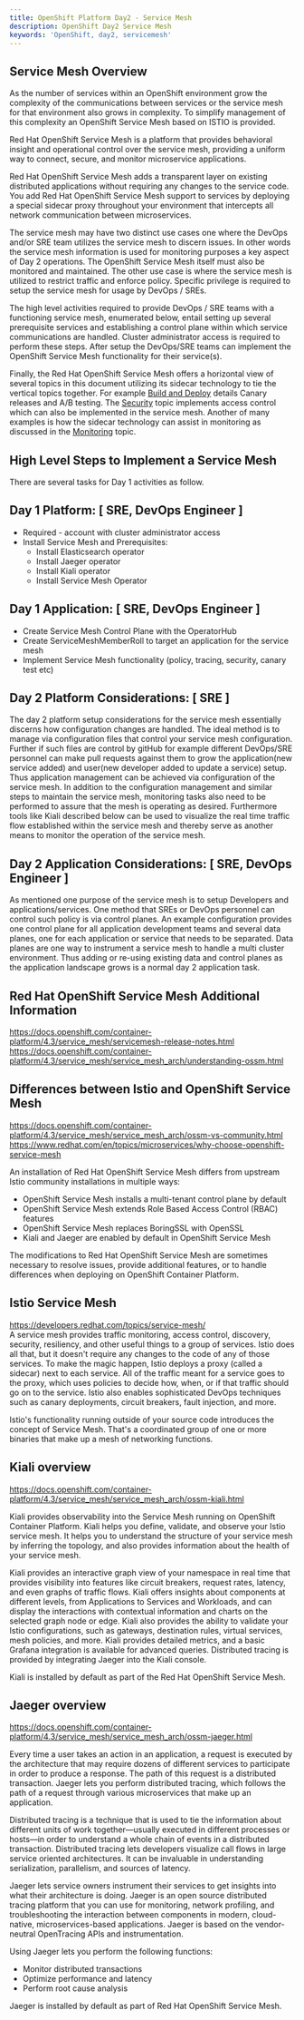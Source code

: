 ```yaml
---
title: OpenShift Platform Day2 - Service Mesh
description: OpenShift Day2 Service Mesh
keywords: 'OpenShift, day2, servicemesh'
---
```



## Service Mesh Overview
As the number of services within an OpenShift environment grow the complexity of the communications between services or the service mesh for that environment also grows in complexity. To simplify management of this complexity an OpenShift Service Mesh based on ISTIO is provided. 

Red Hat OpenShift Service Mesh is a platform that provides behavioral insight and operational control over the service mesh, providing a uniform way to connect, secure, and monitor microservice applications.

Red Hat OpenShift Service Mesh adds a transparent layer on existing distributed applications without requiring any changes to the service code. You add Red Hat OpenShift Service Mesh support to services by deploying a special sidecar proxy throughout your environment that intercepts all network communication between microservices. 

The service mesh may have two distinct use cases one where the DevOps and/or SRE team utilizes the service mesh to discern issues. In other words the service mesh information is used for monitoring purposes a key aspect of Day 2 operations. The OpenShift Service Mesh itself must also be monitored and maintained. The other use case is where the service mesh is utilized to restrict traffic and enforce policy. Specific privilege is required to setup the service mesh for usage by DevOps / SREs.  

The high level activities required to provide DevOps / SRE teams with a functioning service mesh, enumerated below, entail setting up several prerequisite services and establishing a control plane within which service communications are handled. Cluster administrator access is required to perform these steps. After setup the DevOps/SRE teams can implement the OpenShift Service Mesh functionality for their service(s). 

Finally, the Red Hat OpenShift Service Mesh offers a horizontal view of several topics in this document utilizing its sidecar technology to tie the vertical topics together. For example [Build and Deploy](../BuildDeploy) details Canary releases and A/B testing. The [Security](../Security) topic implements access control which can also be implemented in the service mesh. Another of many examples is how the sidecar technology can assist in monitoring as discussed in the [Monitoring](../Monitoring) topic. 


## High Level Steps to Implement a Service Mesh
There are several tasks for Day 1 activities as follow.

## Day 1 Platform: [ SRE, DevOps Engineer ]
- Required - account with cluster administrator access
- Install Service Mesh and Prerequisites: 
    * Install Elasticsearch operator
    * Install Jaeger operator
    * Install Kiali operator 
    * Install Service Mesh Operator

## Day 1 Application: [ SRE, DevOps Engineer ]
- Create Service Mesh Control Plane with the OperatorHub  
- Create ServiceMeshMemberRoll to target an application for the service mesh
- Implement Service Mesh functionality (policy, tracing, security, canary test etc)


## Day 2 Platform Considerations: [ SRE ]
The day 2 platform setup considerations for the service mesh essentially discerns how configuration changes are handled. The ideal method is to manage via configuration files that control your service mesh configuration. Further if such files are control by gitHub for example different DevOps/SRE personnel can make pull requests against them to grow the application(new service added) and user(new developer added to update a service) setup.  Thus application management can be achieved via configuration of the service mesh. 
In addition to the configuration management and similar steps to maintain the service mesh, monitoring tasks also need to be performed to assure that the mesh is operating as desired. Furthermore tools like Kiali described below can be used to visualize the real time traffic flow established within the service mesh and thereby serve as another means to monitor the operation of the service mesh. 


## Day 2 Application Considerations: [ SRE, DevOps Engineer ]
As mentioned one purpose of the service mesh is to setup Developers and applications/services. One method that SREs or DevOps personnel can control such policy is via control planes. An example configuration provides one control plane for all application development teams and several data planes, one for each application or service that needs to be separated. Data  planes are one way to instrument a service mesh to handle a multi cluster environment. Thus adding or re-using existing data and control planes as the application landscape grows is a normal day 2 application task. 
 



## Red Hat OpenShift Service Mesh Additional Information
https://docs.openshift.com/container-platform/4.3/service_mesh/servicemesh-release-notes.html
https://docs.openshift.com/container-platform/4.3/service_mesh/service_mesh_arch/understanding-ossm.html


## Differences between Istio and OpenShift Service Mesh
https://docs.openshift.com/container-platform/4.3/service_mesh/service_mesh_arch/ossm-vs-community.html
https://www.redhat.com/en/topics/microservices/why-choose-openshift-service-mesh  

An installation of Red Hat OpenShift Service Mesh differs from upstream Istio community installations in multiple ways:  
- OpenShift Service Mesh installs a multi-tenant control plane by default
- OpenShift Service Mesh extends Role Based Access Control (RBAC) features
- OpenShift Service Mesh replaces BoringSSL with OpenSSL
- Kiali and Jaeger are enabled by default in OpenShift Service Mesh

The modifications to Red Hat OpenShift Service Mesh are sometimes necessary to resolve issues, provide additional features, or to handle differences when deploying on OpenShift Container Platform.  




## Istio Service Mesh
https://developers.redhat.com/topics/service-mesh/  
A service mesh provides traffic monitoring, access control, discovery, security, resiliency, and other useful things to a group of services. Istio does all that, but it doesn't require any changes to the code of any of those services. To make the magic happen, Istio deploys a proxy (called a sidecar) next to each service. All of the traffic meant for a service goes to the proxy, which uses policies to decide how, when, or if that traffic should go on to the service. Istio also enables sophisticated DevOps techniques such as canary deployments, circuit breakers, fault injection, and more.  

Istio's functionality running outside of your source code introduces the concept of Service Mesh. That's a coordinated group of one or more binaries that make up a mesh of networking functions.  



## Kiali overview
https://docs.openshift.com/container-platform/4.3/service_mesh/service_mesh_arch/ossm-kiali.html  

Kiali provides observability into the Service Mesh running on OpenShift Container Platform. Kiali helps you define, validate, and observe your Istio service mesh. It helps you to understand the structure of your service mesh by inferring the topology, and also provides information about the health of your service mesh.  

Kiali provides an interactive graph view of your namespace in real time that provides visibility into features like circuit breakers, request rates, latency, and even graphs of traffic flows. Kiali offers insights about components at different levels, from Applications to Services and Workloads, and can display the interactions with contextual information and charts on the selected graph node or edge. Kiali also provides the ability to validate your Istio configurations, such as gateways, destination rules, virtual services, mesh policies, and more. Kiali provides detailed metrics, and a basic Grafana integration is available for advanced queries. Distributed tracing is provided by integrating Jaeger into the Kiali console.  

Kiali is installed by default as part of the Red Hat OpenShift Service Mesh.  



## Jaeger overview
https://docs.openshift.com/container-platform/4.3/service_mesh/service_mesh_arch/ossm-jaeger.html

Every time a user takes an action in an application, a request is executed by the architecture that may require dozens of different services to participate in order to produce a response. The path of this request is a distributed transaction. Jaeger lets you perform distributed tracing, which follows the path of a request through various microservices that make up an application.  

Distributed tracing is a technique that is used to tie the information about different units of work together—usually executed in different processes or hosts—in order to understand a whole chain of events in a distributed transaction. Distributed tracing lets developers visualize call flows in large service oriented architectures. It can be invaluable in understanding serialization, parallelism, and sources of latency.  

Jaeger lets service owners instrument their services to get insights into what their architecture is doing. Jaeger is an open source distributed tracing platform that you can use for monitoring, network profiling, and troubleshooting the interaction between components in modern, cloud-native, microservices-based applications. Jaeger is based on the vendor-neutral OpenTracing APIs and instrumentation.  

Using Jaeger lets you perform the following functions:
- Monitor distributed transactions
- Optimize performance and latency
- Perform root cause analysis  

Jaeger is installed by default as part of Red Hat OpenShift Service Mesh.  



<!--
## Other considerations to detail for a Service Mesh
- How to maintain when the content of the target http header changes when implementing Canary release?
- How do you manage certificates?
- How do you manage the changes of destinations? In particular, what to do when the number of people connected outside the cluster increases or decreases.
- How do you control the service mesh in a multi-cluster environment? (What to do if the number of connected clusters and pods increases)
- When an application wants to talk with REST / http, connecting mTLS every time increases the load of tls negotiation, so we want to use gRPC between pods. Can we use the gRPC-JSON transcoder?
-->

